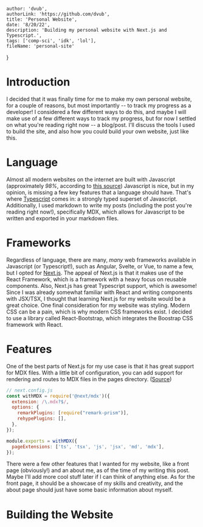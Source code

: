 
    author: 'dvub',
    authorLink: 'https://github.com/dvub',
    title: 'Personal Website',
    date: '8/20/22',
    description: 'Building my personal website with Next.js and Typescript.',
    tags: ['comp-sci', 'idk', 'lol'],
    fileName: 'personal-site'
}

# Introduction

I decided that it was finally time for me to make my own personal website, for a couple of reasons, but most importantly -- to track my progress as a developer! I considered a few different ways to do this, and maybe I will make use of a few different ways to track my progress, but for now I settled on what you're reading right now -- a blog/post. I'll discuss the tools I used to build the site, and also how you could build your own website, just like this.

# Language

Almost all modern websites on the internet are built with Javascript (approximately *98%*, according to [this source](https://w3techs.com/technologies/details/cp-javascript#:~:text=JavaScript%20is%20used%20as%20client,98.0%25%20of%20all%20the%20websites.)) Javascript is nice, but in my opinion, is missing a few key features that a language should have. That's where [Typescript](https://www.typescriptlang.org/) comes in: a strongly typed superset of Javascript. Additionally, I used markdown to write my posts (including the post you're reading right now!), specifically MDX, which allows for Javascript to be written and exported in your markdown files.

# Frameworks

Regardless of language, there are many, *many* web frameworks available in Javascript (or Typescript!), such as Angular, Svelte, or Vue, to name a few, but I opted for [Next.js](https://nextjs.org/). The appeal of Next.js is that it makes use of the React Framework, which is a framework with a heavy focus on reusable components. Also, Next.js has great Typescript support, which is awesome! Since I was already somewhat familiar with React and writing components with JSX/TSX, I thought that learning Next.js for my website would be a great choice. One final consideration for my website was styling. Modern CSS can be a pain, which is why modern CSS frameworks exist. I decided to use a library called React-Bootstrap, which integrates the Boostrap CSS framework with React.



# Features

One of the best parts of Next.js for my use case is that it has great support for MDX files. With a little bit of configuration, you can add support for rendering and routes to MDX files in the pages directory. ([Source](https://nextjs.org/docs/advanced-features/using-mdx#:~:text=//%20next.config.js%0A%0Aconst,%5D%2C%0A%7D))


```js
// next.config.js
const withMDX = require('@next/mdx')({
  extension: /\.mdx?$/,
  options: {
    remarkPlugins: [require("remark-prism")],
    rehypePlugins: [],
  },
});

module.exports = withMDX({
  pageExtensions: ['ts', 'tsx', 'js', 'jsx', 'md', 'mdx'],
});

```
There were a few other features that I wanted for my website, like a front page (obviously!) and an about me, as of the time of my writing this post. Maybe I'll add more cool stuff later if I can think of anything else. As for the front page, it should be a showcase of my skills and creativity, and the about page should just have some basic information about myself. 

# Building the Website



